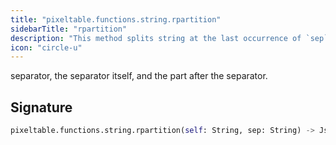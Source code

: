 ```yaml
---
title: "pixeltable.functions.string.rpartition"
sidebarTitle: "rpartition"
description: "This method splits string at the last occurrence of `sep`, and returns a list containing the part before the"
icon: "circle-u"
---
```

separator, the separator itself, and the part after the separator.


## Signature

```python
pixeltable.functions.string.rpartition(self: String, sep: String) -> Json
```

